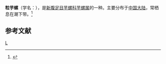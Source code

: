 {{Speciesbox 
| taxon = Conus grangeri
| authority = Sowerby
| image = Conus grangeri 001.jpg
}}
'''粒芋螺'''（学名：''{{lang|la|Conus grangeri}}''），是[[新腹足目|新腹足目]][[芋螺科|芋螺科]][[芋螺属|芋螺属]]的一种。主要分布于[[中国大陆|中国大陆]]，常栖息在潮下带。<ref>{{cite web|url=http://shell.sinica.edu.tw/chinese/shellbase_detail.php?science_no=5753|title=国际贝库：粒芋螺|publisher=台湾贝类资料库|accessdate=2009-08-11}}</ref>

== 参考文献 ==
{{reflist}}
{{Taxonbar}}

[[Category:芋螺属|L]]